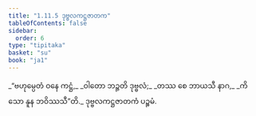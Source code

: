 ```yaml
---
title: "1.11.5 ဒုဗ္ဗလကဋ္ဌဇာတက"
tableOfContents: false
sidebar:
  order: 6
type: "tipitaka"
basket: "su"
book: "ja1"
---
```



<DynamicBreadcrumb />

<Division number="105" book="ja1">

<Paragraph number="233" type="verses" book="ja1">
_“ဗဟုမ္ပေတံ ဝနေ ကဋ္ဌံ,_  
_ဝါတော ဘဉ္ဇတိ ဒုဗ္ဗလံ;_  
_တဿ စေ ဘာယသီ နာဂ,_  
_ကိသော နူန ဘဝိဿသီ”တိ._  


</Paragraph>
</Division>

<Paragraph number="234" type="center" book="ja1">
ဒုဗ္ဗလကဋ္ဌဇာတကံ ပဉ္စမံ.
</Paragraph>